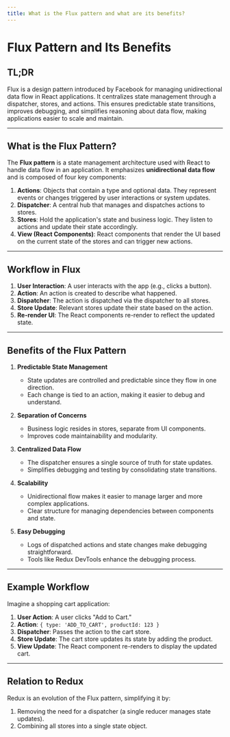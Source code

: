 ```yaml
---
title: What is the Flux pattern and what are its benefits?
---
```

# Flux Pattern and Its Benefits

## TL;DR  
Flux is a design pattern introduced by Facebook for managing unidirectional data flow in React applications. It centralizes state management through a dispatcher, stores, and actions. This ensures predictable state transitions, improves debugging, and simplifies reasoning about data flow, making applications easier to scale and maintain.

---

## What is the Flux Pattern?

The **Flux pattern** is a state management architecture used with React to handle data flow in an application. It emphasizes **unidirectional data flow** and is composed of four key components:  
1. **Actions**: Objects that contain a type and optional data. They represent events or changes triggered by user interactions or system updates.  
2. **Dispatcher**: A central hub that manages and dispatches actions to stores.  
3. **Stores**: Hold the application's state and business logic. They listen to actions and update their state accordingly.  
4. **View (React Components)**: React components that render the UI based on the current state of the stores and can trigger new actions.

---

## Workflow in Flux
1. **User Interaction**: A user interacts with the app (e.g., clicks a button).  
2. **Action**: An action is created to describe what happened.  
3. **Dispatcher**: The action is dispatched via the dispatcher to all stores.  
4. **Store Update**: Relevant stores update their state based on the action.  
5. **Re-render UI**: The React components re-render to reflect the updated state.

---

## Benefits of the Flux Pattern

1. **Predictable State Management**  
   - State updates are controlled and predictable since they flow in one direction.  
   - Each change is tied to an action, making it easier to debug and understand.

2. **Separation of Concerns**  
   - Business logic resides in stores, separate from UI components.  
   - Improves code maintainability and modularity.

3. **Centralized Data Flow**  
   - The dispatcher ensures a single source of truth for state updates.  
   - Simplifies debugging and testing by consolidating state transitions.

4. **Scalability**  
   - Unidirectional flow makes it easier to manage larger and more complex applications.  
   - Clear structure for managing dependencies between components and state.

5. **Easy Debugging**  
   - Logs of dispatched actions and state changes make debugging straightforward.  
   - Tools like Redux DevTools enhance the debugging process.

---

## Example Workflow
Imagine a shopping cart application:  
1. **User Action**: A user clicks "Add to Cart."  
2. **Action**: `{ type: 'ADD_TO_CART', productId: 123 }`  
3. **Dispatcher**: Passes the action to the cart store.  
4. **Store Update**: The cart store updates its state by adding the product.  
5. **View Update**: The React component re-renders to display the updated cart.

---

## Relation to Redux
Redux is an evolution of the Flux pattern, simplifying it by:  
1. Removing the need for a dispatcher (a single reducer manages state updates).  
2. Combining all stores into a single state object.
